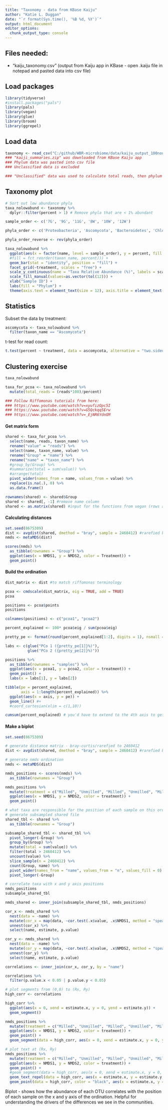 ```yaml
---
title: "Taxonomy - data from KBase Kaiju"
author: "Katie L. Duggan"
date: "`r format(Sys.time(), '%B %d, %Y')`"
output: html_document
editor_options: 
  chunk_output_type: console
---
```

## Files needed:

- "kaiju_taxonomy.csv" (output from Kaiju app in KBase - open .kaiju file in notepad and pasted data into csv file)

## Load packages
```r
library(tidyverse)
#install.packages("pals")
library(pals)
library(vegan)
library(glue)
library(broom)
library(ggrepel)
```

## Load data
```r
taxonomy <- read_csv("C:/github/WBR-microbiome/data/kaiju_output_100nounclassified.csv")
### "kaiji_summaries.zip" was downloaded from KBase Kaiju app
### Phylum data was pasted into csv file
### Unclassified data is excluded

### "Unclassified" data was used to calculate total reads, then phylum percentages were re-calculated based on that total
```

## Taxonomy plot
```r
# Sort out low abundance phyla
taxa_nolowabund <- taxonomy %>% 
  dplyr::filter(percent > 1) # Remove phyla that are < 1% abundant

sample_order <- c('7G', '9G', '11G', '8W', '10W', '12W') 

phyla_order <- c('Proteobacteria', 'Ascomycota', 'Bacteroidetes', 'Chloroflexi', 'Verrucomicrobia', 'cannot be assigned to a (non-viral) phylum', 'belong to a (non-viral) phylum with less than 0.5% of all reads', 'Acidobacteria', 'Planctomycetes', 'Actinobacteria', 'Ignavibacteriae', 'Firmicutes')

phyla_order_reverse <- rev(phyla_order)

taxa_nolowabund %>%
  ggplot(aes(x = factor(name, level = sample_order), y = percent, fill = factor(taxon_name, level = phyla_order_reverse))) +
  #fill = fct_reorder(taxon_name, percent))) +
  geom_bar(stat = "identity", position = "fill") +
  facet_grid(~treatment, scales = "free") +
  scale_y_continuous(name = "Taxa Relative Abundance (%)", labels = scales::percent) +
  scale_fill_manual(values=as.vector(tol(12))) +
  xlab("Sample ID") +
  labs(fill = "Phylum") +
  theme(axis.text = element_text(size = 12), axis.title = element_text(size = 12), legend.text = element_text(size = 12), legend.title = element_text(size = 12), strip.text = element_text(size = 12))
```




## Statistics
Subset the data by treatment:
```r
ascomycota <- taxa_nolowabund %>% 
  filter(taxon_name == "Ascomycota")
```

t-test for read count:
```r
t.test(percent ~ treatment, data = ascomycota, alternative = "two.sided", paired = FALSE, conf.level = 0.95)
```




## Clustering exercise
```r
taxa_nolowabund

taxa_for_pcoa <- taxa_nolowabund %>% 
  mutate(total_reads = (reads*100)/percent)

### Follow Riffomonas tutorials from here:
### https://www.youtube.com/watch?v=xyufizOpc5I
### https://www.youtube.com/watch?v=G5Qckqq5Erw
### https://www.youtube.com/watch?v=_EjNR6YdnGM
```

#### Get matrix form
```r
shared <- taxa_for_pcoa %>% 
  select(name, reads, taxon_name) %>% 
  rename("value" = "reads") %>%
  select(name, taxon_name, value) %>%
  rename("Group" = "name") %>% 
  rename("name" = "taxon_name") %>% 
  #group_by(Group) %>% 
  #summarize(total = sum(value)) %>% 
  #arrange(total)
  pivot_wider(names_from = name, values_from = value) %>% 
  replace(is.na(.), 0) %>% 
  as.data.frame()

rownames(shared) <- shared$Group
shared <- shared[, -1] #remove name column
shared <- as.matrix(shared) #input for the functions from vegan (rows are samples, columns are taxa, values are the counts)
```

#### Calculating distances 
```r
set.seed(8675309)
dist <- avgdist(shared, dmethod = "bray", sample = 2460412) #rarefied based on lowest sample total (10W = 2460412)
nmds <- metaMDS(dist)

scores(nmds) %>% 
  as_tibble(rownames = "Group") %>% 
  ggplot(aes(x = NMDS1, y = NMDS2, color = Treatment)) +
  geom_point()
```

#### Build the ordination
```r
dist_matrix <- dist #to match riffomonas terminology

pcoa <- cmdscale(dist_matrix, eig = TRUE, add = TRUE)
pcoa

positions <- pcoa$points
positions

colnames(positions) <- c("pcoa1", "pcoa2")

percent_explained <- 100* pcoa$eig / sum(pcoa$eig)

pretty_pe <- format(round(percent_explained[1:2], digits = 1), nsmall = 1, trim = TRUE)

labs <- c(glue("PCo 1 ({pretty_pe[1]}%)"),
          glue("PCo 2 ({pretty_pe[2]}%)"))

positions %>% 
  as_tibble(rownames = "samples") %>% 
  ggplot(aes(x = pcoa1, y = pcoa2, color = treatment)) +
  geom_point() +
  labs(x = labs[1], y = labs[2])

tibble(pe = percent_explained,
       axis = 1:length(percent_explained)) %>% 
  ggplot(aes(x = axis, y = pe)) +
  geom_line() #+
  #coord_cartesian(xlim = c(1,10))

cumsum(percent_explained) # you'd have to extend to the 4th axis to get 100% of the data explained
```

#### Make a biplot
```r
set.seed(8675309)

# generate distance matrix - bray-curtis/rarefied to 2460412
dist <- avgdist(shared, dmethod = "bray", sample = 2460412) #rarefied based on lowest sample total (10W = 2460412)

# generate nmds ordination
nmds <- metaMDS(dist)

nmds_positions <- scores(nmds) %>% 
  as_tibble(rownames = "Group")

nmds_positions %>% 
  mutate(treatment = c("Milled", "Unmilled", "Milled", "Unmilled", "Milled", "Unmilled")) %>% 
  ggplot(aes(x = NMDS1, y = NMDS2, color = treatment)) +
  geom_point()

# what taxa are responsible for the position of each sample on this ordination?
# generate subsampled shared file
shared_tbl <- shared %>% 
  as_tibble(rownames = "Group")

subsample_shared_tbl <- shared_tbl %>% 
  pivot_longer(-Group) %>% 
  group_by(Group) %>% 
  mutate(total = sum(value)) %>% 
  filter(total > 2460412) %>% 
  uncount(value) %>% 
  slice_sample(n = 2460412) %>% 
  count(Group, name) %>% 
  pivot_wider(names_from = "name", values_from = "n", values_fill = 0) %>% 
  pivot_longer(-Group)

# correlate taxa with x and y axis positions
nmds_positions
subsample_shared_tbl

nmds_shared <- inner_join(subsample_shared_tbl, nmds_positions)

cor_x <- nmds_shared %>% 
  nest(data = -name) %>% 
  mutate(cor_x = map(data, ~cor.test(.x$value, .x$NMDS1, method = "spearman", exact = FALSE) %>% tidy())) %>% 
  unnest(cor_x) %>% 
  select(name, estimate, p.value)

cor_y <- nmds_shared %>% 
  nest(data = -name) %>% 
  mutate(cor_y = map(data, ~cor.test(.x$value, .x$NMDS2, method = "spearman", exact = FALSE) %>% tidy())) %>% 
  unnest(cor_y) %>% 
  select(name, estimate, p.value)

correlations <- inner_join(cor_x, cor_y, by = "name")

correlations %>% 
  filter(p.value.x < 0.05 | p.value.y < 0.05)

# plot segments from (0,0) to (Rx, Ry)
high_corr <- correlations

high_corr %>% 
  ggplot(aes(x = 0, xend = estimate.x, y = 0, yend = estimate.y)) +
  geom_segment()

nmds_positions %>% 
  mutate(treatment = c("Milled", "Unmilled", "Milled", "Unmilled", "Milled", "Unmilled")) %>% 
  ggplot(aes(x = NMDS1, y = NMDS2, color = treatment)) +
  geom_point() +
  geom_segment(data = high_corr, aes(x = 0, xend = estimate.x, y = 0, yend = estimate.y), inherit.aes = FALSE)

# plot text at (Rx, Ry)
nmds_positions %>% 
  mutate(treatment = c("Milled", "Unmilled", "Milled", "Unmilled", "Milled", "Unmilled")) %>% 
  ggplot(aes(x = NMDS1, y = NMDS2, color = treatment)) +
  geom_point() +
  #geom_segment(data = high_corr, aes(x = 0, xend = estimate.x, y = 0, yend = estimate.y), inherit.aes = FALSE) +
  geom_text_repel(data = high_corr, aes(x = estimate.x, y = estimate.y, label = name), min.segment.length = 0.05, inherit.aes = FALSE) +
  geom_point(data = high_corr, color = "black", aes(x = estimate.x, y = estimate.y), inherit.aes = FALSE)
```

Biplot - shows how the abundance of each OTU correlates with the position of each sample on the x and y axis of the ordination. 
Helpful for understanding the drivers of the differences we see in the communities.
